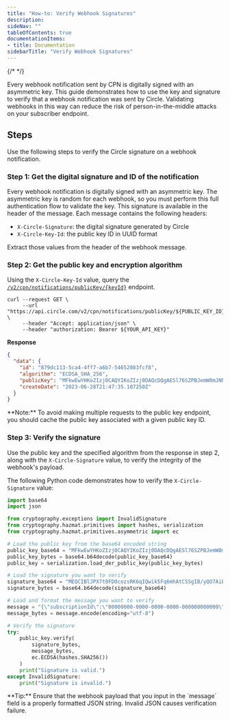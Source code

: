 ```yaml
---
title: "How-to: Verify Webhook Signatures"
description: 
sideNav: ""
tableOfContents: true
documentationItems: 
- title: Documentation
sidebarTitle: "Verify Webhook Signatures"
---
```


{/* <!-- markdownlint-disable MD036 --> */}

Every webhook notification sent by CPN is digitally signed with an asymmetric
key. This guide demonstrates how to use the key and signature to verify that a
webhook notification was sent by Circle. Validating webhooks in this way can
reduce the risk of person-in-the-middle attacks on your subscriber endpoint.

## Steps

Use the following steps to verify the Circle signature on a webhook
notification.

### Step 1: Get the digital signature and ID of the notification

Every webhook notification is digitally signed with an asymmetric key. The
asymmetric key is random for each webhook, so you must perform this full
authentication flow to validate the key. This signature is available in the
header of the message. Each message contains the following headers:

- `X-Circle-Signature`: the digital signature generated by Circle
- `X-Circle-Key-Id`: the public key ID in UUID format

Extract those values from the header of the webhook message.

### Step 2: Get the public key and encryption algorithm

Using the `X-Circle-Key-Id` value, query the
[`/v2/cpn/notifications/publicKey/{keyId}`](/api-reference/cpn/common/get-notification-signature)
endpoint.

```shell Shell
curl --request GET \
     --url "https://api.circle.com/v2/cpn/notifications/publicKey/${PUBLIC_KEY_ID}" \
     --header "Accept: application/json" \
     --header "authorization: Bearer ${YOUR_API_KEY}"
```

**Response**

```json JSON
{
  "data": {
    "id": "879dc113-5ca4-4ff7-a6b7-54652083fcf8",
    "algorithm": "ECDSA_SHA_256",
    "publicKey": "MFkwEwYHKoZIzj0CAQYIKoZIzj0DAQcDQgAESl76SZPBJemW0mJNN4KTvYkLT8bOT4UGhFhzNk3fJqf6iuPlLQLq533FelXwczJbjg2U1PHTvQTK7qOQnDL2Tg==",
    "createDate": "2023-06-28T21:47:35.107250Z"
  }
}
```

<Note>
**Note:** To avoid making multiple requests to the public key endpoint, you
should cache the public key associated with a given public key ID.
</Note>

### Step 3: Verify the signature

Use the public key and the specified algorithm from the response in step 2,
along with the `X-Circle-Signature` value, to verify the integrity of the
webhook's payload.

The following Python code demonstrates how to verify the `X-Circle-Signature`
value:

```python Python
import base64
import json

from cryptography.exceptions import InvalidSignature
from cryptography.hazmat.primitives import hashes, serialization
from cryptography.hazmat.primitives.asymmetric import ec

# Load the public key from the base64 encoded string
public_key_base64 = "MFkwEwYHKoZIzj0CAQYIKoZIzj0DAQcDQgAESl76SZPBJemW0mJNN4KTvYkLT8bOT4UGhFhzNk3fJqf6iuPlLQLq533FelXwczJbjg2U1PHTvQTK7qOQnDL2Tg=="
public_key_bytes = base64.b64decode(public_key_base64)
public_key = serialization.load_der_public_key(public_key_bytes)

# Load the signature you want to verify
signature_base64 = "MEQCIBlJPX7t0FDOcozsRK6qIQwik5Fq6mhAtCSSgIB/yQO7AiB9U5lVpdufKvPhk3cz4TH2f5MP7ArnmPRBmhPztpsIFQ=="
signature_bytes = base64.b64decode(signature_base64)

# Load and format the message you want to verify
message = "{\"subscriptionId\":\"00000000-0000-0000-0000-000000000000\",\"notificationId\":\"00000000-0000-0000-0000-000000000000\",\"notificationType\":\"webhooks.test\",\"notification\":{\"hello\":\"world\"},\"timestamp\":\"2024-01-26T18:22:19.779834211Z\",\"version\":2}"
message_bytes = message.encode(encoding="utf-8")

# Verify the signature
try:
    public_key.verify(
        signature_bytes,
        message_bytes,
        ec.ECDSA(hashes.SHA256())
    )
    print("Signature is valid.")
except InvalidSignature:
    print("Signature is invalid.")
```

<Tip>
**Tip:** Ensure that the webhook payload that you input in the `message` field
is a properly formatted JSON string. Invalid JSON causes verification failure.
</Tip>
